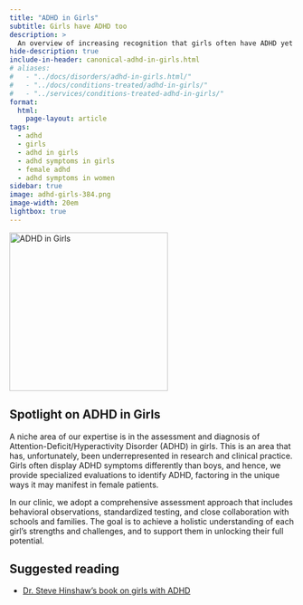 ```yaml
---
title: "ADHD in Girls"
subtitle: Girls have ADHD too
description: >
  An overview of increasing recognition that girls often have ADHD yet go undiagnosed most of the time.
hide-description: true
include-in-header: canonical-adhd-in-girls.html
# aliases:
#   - "../docs/disorders/adhd-in-girls.html/"
#   - "../docs/conditions-treated/adhd-in-girls/"
#   - "../services/conditions-treated-adhd-in-girls/"
format:
  html:
    page-layout: article
tags:
  - adhd
  - girls
  - adhd in girls
  - adhd symptoms in girls
  - female adhd
  - adhd symptoms in women
sidebar: true
image: adhd-girls-384.png
image-width: 20em
lightbox: true
---
```


![](adhd-girls-384.png "ADHD in Girls"){width=20em fig-alt="A brainworkup kids logo for adhd in girls."}

## Spotlight on ADHD in Girls

A niche area of our expertise is in the assessment and diagnosis of Attention-Deficit/Hyperactivity Disorder (ADHD) in girls. This is an area that has, unfortunately, been underrepresented in research and clinical practice. Girls often display ADHD symptoms differently than boys, and hence, we provide specialized evaluations to identify ADHD, factoring in the unique ways it may manifest in female patients.

In our clinic, we adopt a comprehensive assessment approach that includes
behavioral observations, standardized testing, and close collaboration with
schools and families. The goal is to achieve a holistic understanding of each
girl's strengths and challenges, and to support them in unlocking their full
potential.

## Suggested reading

- [Dr. Steve Hinshaw's book on girls with ADHD](https://www.guilford.com/books/Straight-Talk-about-ADHD-in-Girls/Stephen-Hinshaw/9781462547517)


